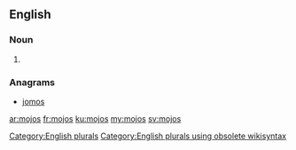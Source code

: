 ==English==

===Noun===
{{head|en}}

# {{plural of|mojo}}

===Anagrams===
* [[jomos#English|jomos]]

[[Category:English plurals]][[Category:English plurals using obsolete wikisyntax]]

[[ar:mojos]]
[[fr:mojos]]
[[ku:mojos]]
[[my:mojos]]
[[sv:mojos]]